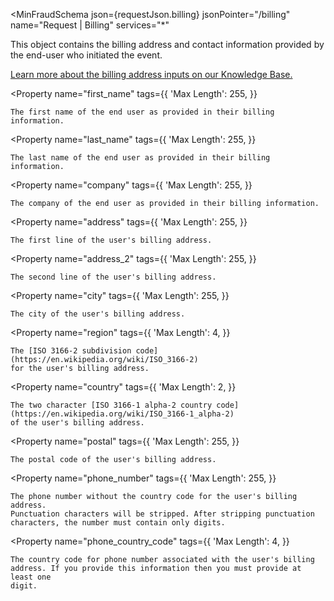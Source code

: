
<MinFraudSchema
  json={requestJson.billing}
  jsonPointer="/billing"
  name="Request | Billing"
  services="*"
>
  This object contains the billing address and contact information provided by
  the end-user who initiated the event.

[Learn more about the billing address inputs on our Knowledge Base.](https://support.maxmind.com/hc/en-us/articles/5447224594075-Billing-and-Shipping-Inputs#h_01G0YN48RWENDYCKN2J3RQK2S3)

  <Property
    name="first_name"
    tags={{
      'Max Length': 255,
    }}
  >
    The first name of the end user as provided in their billing information.
  </Property>

  <Property
    name="last_name"
    tags={{
      'Max Length': 255,
    }}
  >
    The last name of the end user as provided in their billing information.
  </Property>

  <Property
    name="company"
    tags={{
      'Max Length': 255,
    }}
  >
    The company of the end user as provided in their billing information.
  </Property>

  <Property
    name="address"
    tags={{
      'Max Length': 255,
    }}
  >
    The first line of the user's billing address.
  </Property>

  <Property
    name="address_2"
    tags={{
      'Max Length': 255,
    }}
  >
    The second line of the user's billing address.
  </Property>

  <Property
    name="city"
    tags={{
      'Max Length': 255,
    }}
  >
    The city of the user's billing address.
  </Property>

  <Property
    name="region"
    tags={{
      'Max Length': 4,
    }}
  >
    The [ISO 3166-2 subdivision code](https://en.wikipedia.org/wiki/ISO_3166-2)
    for the user's billing address.
  </Property>

  <Property
    name="country"
    tags={{
      'Max Length': 2,
    }}
  >
    The two character [ISO 3166-1 alpha-2 country code](https://en.wikipedia.org/wiki/ISO_3166-1_alpha-2)
    of the user's billing address.
  </Property>

  <Property
    name="postal"
    tags={{
      'Max Length': 255,
    }}
  >
    The postal code of the user's billing address.
  </Property>

  <Property
    name="phone_number"
    tags={{
      'Max Length': 255,
    }}
  >
    The phone number without the country code for the user's billing address.
    Punctuation characters will be stripped. After stripping punctuation
    characters, the number must contain only digits.
  </Property>

  <Property
    name="phone_country_code"
    tags={{
      'Max Length': 4,
    }}
  >
    The country code for phone number associated with the user's billing
    address. If you provide this information then you must provide at least one
    digit.
  </Property>
</MinFraudSchema>
